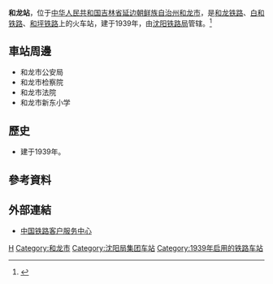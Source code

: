 {{Expand|time=2016-06-10T07:42:44+00:00}}
{{Infobox China railway station
|车站名称 =和龙站
|图片 = 和龍駅正面.jpg
|图片介绍 = 
|车站拼音 =Helong
|英文名称=Helong Railway Station
|车站代码 = 63494
|电报码 = HLL<ref>{{cite book|author=铁道部电子计算技术中心, 铁道部运输局|title=铁路车站站名代码表：TMIS使用|publisher=中国铁道出版社|location=北京|year=1998|isbn=9787113030995|pages=161}}</ref><ref>{{cite book|author=[[中华人民共和国铁道部|中华人民共和国铁道部]]|title=铁路电报站名略号（2012）|publisher=中国铁道出版社|location=北京|year=2012|unified=15113·3468|pages=47}}</ref>
|拼音码 = HLO
|车站位置 = [[吉林省|吉林省]][[延边朝鲜族自治州|延边朝鲜族自治州]][[和龙市|和龙市]]
|坐标 = 
|归属 = [[沈阳铁路局|沈阳铁路局]]
|线路 = [[和龙铁路|和龙铁路]]、[[白和铁路|白和铁路]]、[[和坪铁路|和坪铁路]]
|车站等级 = [[三等站_(中铁)|三等站]]
|月台数目 = 
|股道数目 = 
}}
'''和龙站'''，位于[[中华人民共和国|中华人民共和国]][[吉林省|吉林省]][[延边朝鲜族自治州|延边朝鲜族自治州]][[和龙市|和龙市]]，是[[和龙铁路|和龙铁路]]、[[白和铁路|白和铁路]]、[[和坪铁路|和坪铁路]]上的火车站，建于1939年，由[[沈阳铁路局|沈阳铁路局]]管辖。<ref>{{Cite web |url=http://search.huochepiao.com/huochezhan/jieshao/3251.htm |title=和龙火车站介绍 |accessdate=2016-06-10 |archive-date=2020-08-01 |archive-url=https://web.archive.org/web/20200801153343/http://search.huochepiao.com/huochezhan/jieshao/3251.htm |dead-url=no }}</ref>

==車站周邊==
* 和龙市公安局
* 和龙市检察院
* 和龙市法院
* 和龙市新东小学

==歷史==
* 建于1939年。
==參考資料==
{{reflist}}
==外部連結==
* [http://www.12306.cn/mormhweb/ 中国铁路客户服务中心]{{Wayback|url=http://www.12306.cn/mormhweb/ |date=20180205163941 }}
{{China-rail-stub}}
{{和龙铁路}}
{{白和铁路}}
{{和坪铁路}}
[[Category:延边州铁路车站|H]]
[[Category:和龙市|Category:和龙市]]
[[Category:沈阳局集团车站|Category:沈阳局集团车站]]
[[Category:1939年启用的铁路车站|Category:1939年启用的铁路车站]]